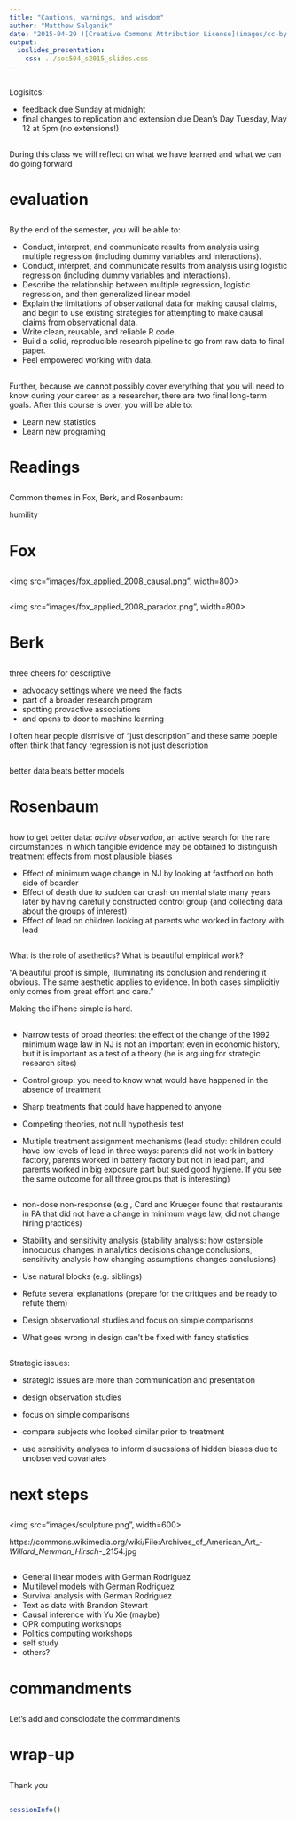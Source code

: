 ```yaml
---
title: "Cautions, warnings, and wisdom"
author: "Matthew Salganik"
date: "2015-04-29 ![Creative Commons Attribution License](images/cc-by.png)"
output: 
  ioslides_presentation:
    css: ../soc504_s2015_slides.css
---
```


##

Logisitcs:

- feedback due Sunday at midnight
- final changes to replication and extension due Dean's Day Tuesday, May 12 at 5pm (no extensions!)

##

During this class we will reflect on what we have learned and what we can do going forward

# evaluation

## 

By the end of the semester, you will be able to:

- Conduct, interpret, and communicate results from analysis using multiple regression (including dummy variables and interactions).
- Conduct, interpret, and communicate results from analysis using logistic regression (including dummy variables and interactions).
- Describe the relationship between multiple regression, logistic regression, and then generalized linear model.
- Explain the limitations of observational data for making causal claims, and begin to use existing strategies for attempting to make causal claims from observational data.
- Write clean, reusable, and reliable R code.
- Build a solid, reproducible research pipeline to go from raw data to final paper.
- Feel empowered working with data.

##

Further, because we cannot possibly cover everything that you will need to know during your career as a researcher, there are two final long-term goals. After this course is over, you will be able to:

- Learn new statistics
- Learn new programing

# Readings

##

Common themes in Fox, Berk, and Rosenbaum:

humility

# Fox

##

<img src="images/fox_applied_2008_causal.png", width=800>

##

<img src="images/fox_applied_2008_paradox.png", width=800>


# Berk

##

three cheers for descriptive

- advocacy settings where we need the facts
- part of a broader research program
- spotting provactive associations
- and opens to door to machine learning

I often hear people dismisive of "just description" and these same poeple often think that fancy regression is not just description

##

better data beats better models

# Rosenbaum

##

how to get better data: *active observation*, an active search for the rare circumstances in which tangible evidence may be obtained to distinguish treatment effects from most plausible biases

- Effect of minimum wage change in NJ by looking at fastfood on both side of boarder
- Effect of death due to sudden car crash on mental state many years later by having carefully constructed control group (and collecting data about the groups of interest)
- Effect of lead on children looking at parents who worked in factory with lead

##

What is the role of asethetics?  What is beautiful empirical work?

"A beautiful proof is simple, illuminating its conclusion and rendering it obvious.  The same aesthetic applies to evidence.  In both cases simplicitiy only comes from great effort and care."

Making the iPhone simple is hard.

##


- Narrow tests of broad theories: the effect of the change of the 1992 minimum wage law in NJ is not an important even in economic history, but it is important as a test of a theory (he is arguing for strategic research sites)

- Control group: you need to know what would have happened in the absence of treatment

- Sharp treatments that could have happened to anyone

- Competing theories, not null hypothesis test

- Multiple treatment assignment mechanisms (lead study: children could have low levels of lead in three ways: parents did not work in battery factory, parents worked in battery factory but not in lead part, and parents worked in big exposure part but sued good hygiene.  If you see the same outcome for all three groups that is interesting)

##

- non-dose non-response (e.g., Card and Krueger found that restaurants in PA that did not have a change in minimum wage law, did not change hiring practices)

- Stability and sensitivity analysis (stability analysis: how ostensible innocuous changes in analytics decisions change conclusions, sensitivity analysis how changing assumptions changes conclusions)

- Use natural blocks (e.g. siblings)

- Refute several explanations (prepare for the critiques and be ready to refute them)

- Design observational studies and focus on simple comparisons

- What goes wrong in design can't be fixed with fancy statistics

##

Strategic issues:

- strategic issues are more than communication and presentation

- design observation studies

- focus on simple comparisons

- compare subjects who looked similar prior to treatment

- use sensitivity analyses to inform disucssions of hidden biases due to unobserved covariates

# next steps

##

<img src="images/sculpture.png", width=600>

<div class="cite">
https://commons.wikimedia.org/wiki/File:Archives_of_American_Art_-_Willard_Newman_Hirsch_-_2154.jpg
</div>

##

- General linear models with German Rodriguez
- Multilevel models with German Rodriguez
- Survival analysis with German Rodriguez
- Text as data with Brandon Stewart
- Causal inference with Yu Xie (maybe)
- OPR computing workshops
- Politics computing workshops
- self study
- others?

# commandments

##

Let's add and consolodate the commandments

# wrap-up

##

Thank you

##


```r
sessionInfo()
```
